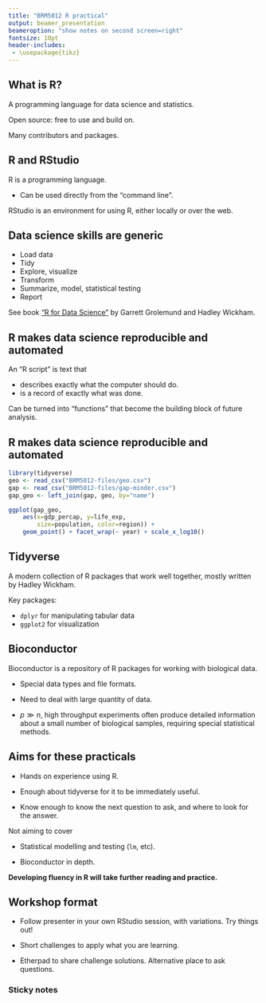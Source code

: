 ```yaml
---
title: "BRM5012 R practical"
output: beamer_presentation
beameroption: "show notes on second screen=right"
fontsize: 10pt
header-includes:
 - \usepackage{tikz}
---
```


## What is R?

A programming language for data science and statistics.

Open source: free to use and build on.

Many contributors and packages.


## R and RStudio

R is a programming language.

* Can be used directly from the "command line".

RStudio is an environment for using R, either locally or over the web.

\includegraphics[height=2in]{rstudio.png}

\note{
We're using RStudio over the web today.

Can install on your own laptop. Need to install both R and RStudio.
}


## Data science skills are generic

* Load data
* Tidy
* Explore, visualize
* Transform
* Summarize, model, statistical testing
* Report

See book ["R for Data Science"](http://r4ds.had.co.nz/) by Garrett Grolemund and Hadley Wickham.

\note{
Analysis of almost any data can be viewed as being made of these steps.

We can learn to recognize these steps. Something is wrong if one of them is missing.

These are interconnected steps, eg exploration informs transformation and testing.
}


## R makes data science reproducible and automated

An "R script" is text that

* describes exactly what the computer should do.
* is a record of exactly what was done.

Can be turned into "functions" that become the building block of future analysis.

\note{
Excel or a statistics program may be easier to use, but can be hard to describe steps taken.
}


## R makes data science reproducible and automated

```r
library(tidyverse)
geo <- read_csv("BRM5012-files/geo.csv")
gap <- read_csv("BRM5012-files/gap-minder.csv")
gap_geo <- left_join(gap, geo, by="name")
```

```r
ggplot(gap_geo, 
    aes(x=gdp_percap, y=life_exp,
        size=population, color=region)) + 
    geom_point() + facet_wrap(~ year) + scale_x_log10()
```

\note{
This code will make sense to you by the end of this practical.

The point here is that it is text, rather than a series of steps "click on this", "click on that", ...

}

## Tidyverse

A modern collection of R packages that work well together, mostly written by Hadley Wickham.

Key packages:

* `dplyr` for manipulating tabular data
* `ggplot2` for visualization

\note{
R and predecessor S have 4 decades of history.

Today we're going to be looking at two particular flavours of R: the "tidyverse" and "bioconductor".

The Tidyverse is a recent development that makes R a lot more accessable for casual users.
}


## Bioconductor

Bioconductor is a repository of R packages for working with biological data.

* Special data types and file formats.

* Need to deal with large quantity of data.

* $p \gg n$, high throughput experiments often produce detailed information about a small number of biological samples, requiring special statistical methods.


## Aims for these practicals

* Hands on experience using R.

* Enough about tidyverse for it to be immediately useful.

* Know enough to know the next question to ask, and where to look for the answer.

Not aiming to cover

* Statistical modelling and testing (`lm`, etc).

* Bioconductor in depth.

**Developing fluency in R will take further reading and practice.**

\note{
We consider the tidyverse flavour of R an essential skill, something any lab scientist should know.

Bioconductor requires more work to master, is a more specialized skill, and has sub-specialities.
}


## Workshop format

* Follow presenter in your own RStudio session, with variations. Try things out!

* Short challenges to apply what you are learning.

* Etherpad to share challenge solutions. Alternative place to ask questions.

### Sticky notes

\begin{tikzpicture}
\fill[fill=green] (2,0) rectangle (4,2);
\draw (3,-0.3) node {All good};
\draw (3,-0.6) node {Challenge completed};

\fill[fill=red] (6,0) rectangle (8,2);
\draw (7,-0.3) node {Something is broken};
\draw (7,-0.6) node {It doesn't work};
\draw (7,-0.9) node {Something doesn't make sense};
\draw (7,-1.5) node {(or raise hand/call out)};
\end{tikzpicture}

\note{
We're here to teach, ask for help early.

R cares a lot about missing punctuation. Easy to miss a quote or a bracket and get R into a confused state.

Digressions are good.
}



